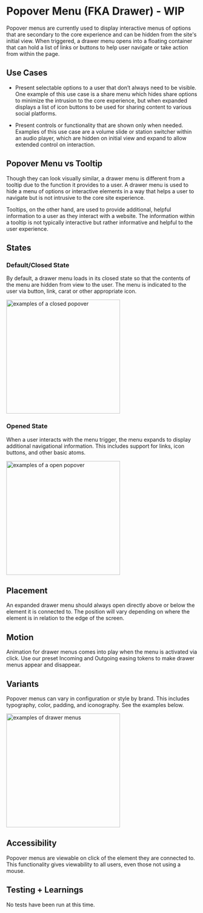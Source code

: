 

<Meta title="Components/Molecules/Popover Menu"/>


# Popover Menu (FKA Drawer) - WIP

Popover menus are currently used to display interactive menus of options that are secondary to the core experience and can be hidden from the site's initial view. When triggered, a drawer menu opens into a floating container that can hold a list of links or buttons to help user navigate or take action from within the page.



## Use Cases

-   Present selectable options to a user that don’t always need to be visible. One example of this use case is a share menu which hides share options to minimize the intrusion to the core experience, but when expanded displays a list of icon buttons to be used for sharing content to various social platforms.

-   Present controls or functionality that are shown only when needed. Examples of this use case are a volume slide or station switcher within an audio player, which are hidden on initial view and expand to allow extended control on interaction.




## Popover Menu vs Tooltip

Though they can look visually similar, a drawer menu is different from a tooltip due to the function it provides to a user. A drawer menu is used to hide a menu of options or interactive elements in a way that helps a user to navigate but is not intrusive to the core site experience.

Tooltips, on the other hand, are used to provide additional, helpful information to a user as they interact with a website. The information within a tooltip is not typically interactive but rather informative and helpful to the user experience.



## States

### Default/Closed State

By default, a drawer menu loads in its closed state so that the contents of the menu are hidden from view to the user. The menu is indicated to the user via button, link, carat or other appropriate icon.

 <img alt="examples of a closed popover" src="/images/Molecules-Popover-ClosedState.png" width="300" />


### Opened State

When a user interacts with the menu trigger, the menu expands to display additional navigational information. This includes support for links, icon buttons, and other basic atoms.

 <img alt="examples of a open popover" src="/images/Molecules-Popover-OpenState.png" width="300" />



## Placement

An expanded drawer menu should always open directly above or below the element it is connected to. The position will vary depending on where the element is in relation to the edge of the screen.



## Motion

Animation for drawer menus comes into play when the menu is activated via click. Use our preset Incoming and Outgoing easing tokens to make drawer menus appear and disappear.



## Variants

Popover menus can vary in configuration or style by brand. This includes typography, color, padding, and iconography. See the examples below.

 <img alt="examples of drawer menus" src="/images/Molecules-DrawerMenu-Variants.png" width="300" />



## Accessibility

Popover menus are viewable on click of the element they are connected to. This functionality gives viewability to all users, even those not using a mouse.


## Testing + Learnings

No tests have been run at this time.
